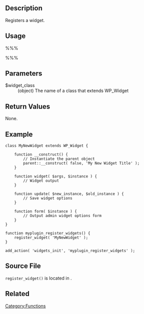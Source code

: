 {{Languages|
{{en|Function Reference/register_widget}}
{{it|Riferimento funzioni/register_widget}}
{{ja|関数リファレンス/register_widget}}
}}

== Description ==

Registers a widget.

== Usage ==

%%%<?php register_widget( $widget_class ) ?>%%%

== Parameters == 

;	$widget_class
:		(object) The name of a class that extends WP_Widget

== Return Values ==

None.

== Example ==

<pre>
class MyNewWidget extends WP_Widget {

	function __construct() {
		// Instantiate the parent object
		parent::__construct( false, 'My New Widget Title' );
	}

	function widget( $args, $instance ) {
		// Widget output
	}

	function update( $new_instance, $old_instance ) {
		// Save widget options
	}

	function form( $instance ) {
		// Output admin widget options form
	}
}

function myplugin_register_widgets() {
	register_widget( 'MyNewWidget' );
}

add_action( 'widgets_init', 'myplugin_register_widgets' );
</pre>

== Source File ==

<tt>register_widget()</tt> is located in {{Trac|wp-includes/widgets.php}}.

== Related ==

{{Widget Tags}}

{{Tag Footer}}

[[Category:Functions]]